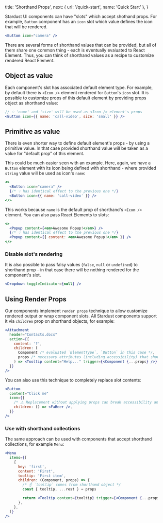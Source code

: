   title: 'Shorthand Props',
  next: { url: '/quick-start', name: 'Quick Start' },
}

Stardust UI components can have "slots" which accept shothand props. For example, `Button` component has an `icon` slot which value defines the icon that will be rendered.

```jsx
<Button icon="camera" />
```

There are several forms of shorthand values that can be provided, but all of them share one common thing - each is eventually evaluated to React Element. Thus, you can think of shorthand values as a recipe to customize rendered React Element.

## Object as value

Each component's slot has associated default element type. For example, by default there is
`<Icon />` element rendered for `Button`'s `icon` slot. It is possible to customize props of this default element by providing props object as shorthand value:

```jsx
// 💡 'name' and 'size' will be used as <Icon /> element's props
<Button icon={{ name: 'call-video', size: 'small' }} />
```

## Primitive as value

There is even shorter way to define default element's props - by using a primitive value. In that case provided shorthand value will be taken as a value for "default prop" of this element.

This could be much easier seen with an example. Here, again, we have a `Button`
element with its icon being defined with shorthand - where provided `string` value
will be used as icon's `name`:

```jsx
<>
  <Button icon="camera" />
  {/* 💡 has identical effect to the previous one */}
  <Button icon={{ name: 'call-video' }} />
</>
```

This works because `name` is the default prop of shorthand's `<Icon />` element. You can also pass React Elements to slots:

```jsx
<>
  <Popup content={<em>Awesome Popup!</em>} />
  {/* 💡 has identical effect to the previous one */}
  <Popup content={{ content: <em>Awesome Popup!</em> }} />
</>
```

### Disable slot's rendering

It is also possible to pass falsy values (`false`, `null` or
`undefined`) to shorthand prop - in that case there will be nothing rendered for the component's slot.

```jsx
<Dropdown toggleIndicator={null} />
```

## Using Render Props

Our components implement `render props` technique to allow customize rendered output or wrap component slots. All Stardust components support it via `children` prop on shorthand objects, for example:

```jsx
<Attachment
  header="Contacts.docx"
  action={{
    content: '?',
    children: (
      Component /* evaluated `ElementType`, `Button` in this case */,
      props /* necessary attributes (including accessibility) that should be applied */,
    ) => <Tooltip content="Help..." trigger={<Component {...props} />} />,
  }}
/>
```

You can also use this technique to completely replace slot contents:

```jsx
<Button
  content="Click me"
  icon={{
    /* ⚠️ Replacement without applying props can break accessibility and styling concerns */
    children: () => <FaBeer />,
  }}
/>
```

### Use with shorthand collections

The same approach can be used with components that accept shorthand collections, for example `Menu`:

```jsx
<Menu
  items={[
    {
      key: 'first',
      content: 'First',
      tooltip: 'First item',
      children: (Component, props) => {
        /* ☝️ `tooltip` comes from shorthand object */
        const { tooltip, ...rest } = props

        return <Tooltip content={tooltip} trigger={<Component {...props} />} />
      },
    },
  ]}
/>
```
